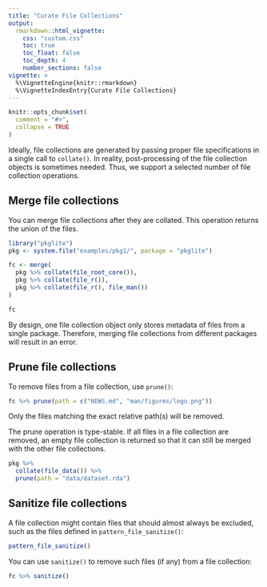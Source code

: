 ```yaml
---
title: "Curate File Collections"
output:
  rmarkdown::html_vignette:
    css: "custom.css"
    toc: true
    toc_float: false
    toc_depth: 4
    number_sections: false
vignette: >
  %\VignetteEngine{knitr::rmarkdown}
  %\VignetteIndexEntry{Curate File Collections}
---
```


```r
knitr::opts_chunk$set(
  comment = "#>",
  collapse = TRUE
)
```

Ideally, file collections are generated by passing proper file specifications
in a single call to `collate()`. In reality, post-processing of the
file collection objects is sometimes needed. Thus, we support a selected
number of file collection operations.

## Merge file collections

You can merge file collections after they are collated.
This operation returns the union of the files.

```r
library("pkglite")
pkg <- system.file("examples/pkg1/", package = "pkglite")

fc <- merge(
  pkg %>% collate(file_root_core()),
  pkg %>% collate(file_r()),
  pkg %>% collate(file_r(), file_man())
)

fc
```

By design, one file collection object only stores metadata of files from
a single package. Therefore, merging file collections from different
packages will result in an error.

## Prune file collections

To remove files from a file collection, use `prune()`:

```r
fc %>% prune(path = c("NEWS.md", "man/figures/logo.png"))
```

Only the files matching the exact relative path(s) will be removed.

The prune operation is type-stable. If all files in a file collection
are removed, an empty file collection is returned so that it can still
be merged with the other file collections.

```r
pkg %>%
  collate(file_data()) %>%
  prune(path = "data/dataset.rda")
```

## Sanitize file collections

A file collection might contain files that should almost always be excluded,
such as the files defined in `pattern_file_sanitize()`:

```r
pattern_file_sanitize()
```

You can use `sanitize()` to remove such files (if any) from a file collection:

```r
fc %>% sanitize()
```
